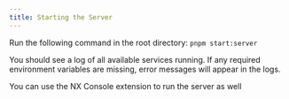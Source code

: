 ```yaml
---
title: Starting the Server
---
```


Run the following command in the root directory:
`pnpm start:server`

You should see a log of all available services running. If any required environment variables are missing, error messages will appear in the logs.

<Callout>
  You can use the NX Console extension to run the server as well
</Callout>

